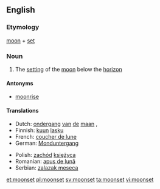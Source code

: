 ==English==

===Etymology===
[[moon]] + [[set]]

===Noun===
{{en-noun}}

# The [[setting]] of the [[moon]] below the [[horizon]]

====Antonyms====
* [[moonrise]]

====Translations====
{{trans-top|the setting of the moon below the horizon}}
*Dutch: [[ondergang]] [[van]] [[de]] [[maan]] {{m}}, {{t-|nl|maansondergang}}
*Finnish: [[kuu]]n [[lasku]]
*French: [[coucher de lune]] {{m}}
*German: [[Monduntergang]] {{m}}
{{trans-mid}}
*Polish: [[zachód]] [[księżyc]]a {{m}}
*Romanian: [[apus de lună]] {{n}}
*Serbian: [[zalazak meseca]]
{{trans-bottom}}

[[et:moonset]]
[[pl:moonset]]
[[sv:moonset]]
[[ta:moonset]]
[[vi:moonset]]